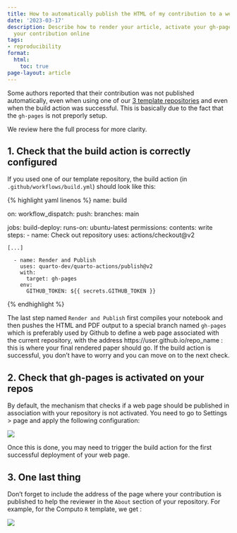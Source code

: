 ```yaml
---
title: How to automatically publish the HTML of my contribution to a website?
date: '2023-03-17'
description: Describe how to render your article, activate your gh-page and publish
  your contribution online
tags:
- reproducibility
format:
  html:
    toc: true
page-layout: article
---
```


Some authors reported that their contribution was not published automatically, even when using one of our [3 template repositories](/repos) and even when the build action was successful. This is basically due to the fact that the `gh-pages` is not preporly setup.

We review here the full process for more clarity.

## 1. Check that the build action is correctly configured

If you used one of our template repository, the build action (in `.github/workflows/build.yml`) should look like this:

{% highlight yaml linenos %}
name: build

on:
  workflow_dispatch:
  push:
    branches: main

jobs:
  build-deploy:
    runs-on: ubuntu-latest
    permissions:
      contents: write
    steps:
      - name: Check out repository
        uses: actions/checkout@v2

    [...]

      - name: Render and Publish
        uses: quarto-dev/quarto-actions/publish@v2
        with:
          target: gh-pages
        env:
          GITHUB_TOKEN: ${{ secrets.GITHUB_TOKEN }}

{% endhighlight %}

The last step named `Render and Publish` first compiles your notebook and then pushes the HTML and PDF output to a special branch named `gh-pages` which is preferably used by Github to define a web page associated with the current repository, with the address https://user.github.io/repo_name : this is where your final rendered paper should go. If the build action is successful, you don't have to worry and you can move on to the next check.

## 2. Check that gh-pages is activated on your repos

By default, the mechanism that checks if a web page should be published in association with your repository is not activated. You need to go to Settings > page and apply the following configuration:

![](/assets/img/gh-pages-config.png)

Once this is done, you may need to trigger the build action for the first successful deployment of your web page.

## 3. One last thing

Don't forget to include the address of the page where your contribution is published to help the reviewer in the `About` section of your repository. For example, for the Computo `R` template, we get :

![](/assets/img/about-gh-repos-webpage.png)
